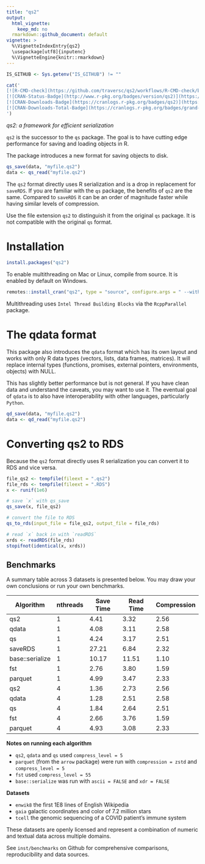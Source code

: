 ```yaml
---
title: "qs2"
output:
  html_vignette:
    keep_md: no
  rmarkdown::github_document: default
vignette: >
  %\VignetteIndexEntry{qs2}
  \usepackage[utf8]{inputenc}
  %\VignetteEngine{knitr::rmarkdown}
---
```


```r
IS_GITHUB <- Sys.getenv("IS_GITHUB") != ""
```

```r
cat('
[![R-CMD-check](https://github.com/traversc/qs2/workflows/R-CMD-check/badge.svg)](https://github.com/traversc/qs2/actions)
[![CRAN-Status-Badge](http://www.r-pkg.org/badges/version/qs2)](https://cran.r-project.org/package=qs2)
[![CRAN-Downloads-Badge](https://cranlogs.r-pkg.org/badges/qs2)](https://cran.r-project.org/package=qs2)
[![CRAN-Downloads-Total-Badge](https://cranlogs.r-pkg.org/badges/grand-total/qs2)](https://cran.r-project.org/package=qs2)
')
```

*qs2: a framework for efficient serialization*

`qs2` is the successor to the `qs` package. The goal is to have cutting edge performance for saving and loading objects in R.

The package introduces a new format for saving objects to disk. 

```r
qs_save(data, "myfile.qs2")
data <- qs_read("myfile.qs2")
```

The `qs2` format directly uses R serialization and is a drop in replacement for `saveRDS`. 
If you are familiar with the `qs` package, the 
benefits of `qs2` are the same. Compared to `saveRDS` it can be an order of magnitude faster
while having similar levels of compression.

Use the file extension `qs2` to distinguish it from the original `qs` package. It is not compatible with the original `qs` format.

# Installation

```r
install.packages("qs2")
```

To enable multithreading on Mac or Linux, compile from source. It is enabled by default on Windows. 

```r
remotes::install_cran("qs2", type = "source", configure.args = " --with-TBB --with-simd=AVX2")
```

Multithreading uses `Intel Thread Building Blocks` via the `RcppParallel` package.

# The qdata format

This package also introduces the `qdata` format which has its own layout and works with only R data types (vectors, lists, data frames, matrices). It will replace internal types (functions, promises, external pointers, environments, objects) with NULL. 

This has slightly better performance but is not general. If you have clean data and understand the caveats, you may want to use it. 
The eventual goal of `qdata` is to also have interoperability with other languages, particularly `Python`. 

```r
qd_save(data, "myfile.qs2")
data <- qd_read("myfile.qs2")
```

# Converting qs2 to RDS

Because the `qs2` format directly uses R serialization you can convert it to RDS and vice versa.

```r
file_qs2 <- tempfile(fileext = ".qs2")
file_rds <- tempfile(fileext = ".RDS")
x <- runif(1e6)

# save `x` with qs_save
qs_save(x, file_qs2)

# convert the file to RDS
qs_to_rds(input_file = file_qs2, output_file = file_rds)

# read `x` back in with `readRDS`
xrds <- readRDS(file_rds)
stopifnot(identical(x, xrds))
```

## Benchmarks

A summary table across 3 datasets is presented below. You may draw your own conclusions or run your own benchmarks. 

| Algorithm       | nthreads | Save Time | Read Time | Compression |
|-----------------|----------|-----------|-----------|-------------|
| qs2             | 1        | 4.41      | 3.32      | 2.56        |
| qdata           | 1        | 4.08      | 3.11      | 2.58        |
| qs              | 1        | 4.24      | 3.17      | 2.51        |
| saveRDS         | 1        | 27.21     | 6.84      | 2.32        |
| base::serialize | 1        | 10.17     | 11.51     | 1.10        |
| fst             | 1        | 2.76      | 3.80      | 1.59        |
| parquet         | 1        | 4.99      | 3.47      | 2.33        |
| qs2             | 4        | 1.36      | 2.73      | 2.56        |
| qdata           | 4        | 1.28      | 2.51      | 2.58        |
| qs              | 4        | 1.84      | 2.64      | 2.51        |
| fst             | 4        | 2.66      | 3.76      | 1.59        |
| parquet         | 4        | 4.93      | 3.08      | 2.33        |

**Notes on running each algorithm**

* `qs2`, `qdata` and `qs` used `compress_level = 5`
* `parquet` (from the `arrow` package) were run with `compression = zstd` and `compress_level = 5`
* `fst` used `compress_level = 55`
* `base::serialize` was run with `ascii = FALSE` and `xdr = FALSE`

**Datasets**

* `enwik8` the first 1E8 lines of English Wikipedia
* `gaia` galactic coordinates and color of 7.2 million stars
* `tcell` the genomic sequencing of a COVID patient's immune system

These datasets are openly licensed and represent a combination of numeric and textual data across multiple domains. 

See `inst/benchmarks` on Github for comprehensive comparisons, reproducibility and data sources.


